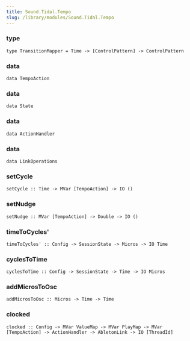 ```yaml
---
title: Sound.Tidal.Tempo
slug: /library/modules/Sound.Tidal.Tempo
---
```


<!------------------------------------------------------------------------------
THIS IS A DOC FILE AUTOMATICALLY GENERATED FROM:

https://github.com/tidalcycles/Tidal/blob/main/src/Sound/Tidal/Tempo.hs

It's based on the documentation comments in the Tidal code.
Do not edit it directly--to update this documentation, please submit a
change to the original file in the Tidal repository. Thanks!
------------------------------------------------------------------------------->

### type
```
type TransitionMapper = Time -> [ControlPattern] -> ControlPattern 
```

### data
```
data TempoAction 
```

### data
```
data State 
```

### data
```
data ActionHandler 
```

### data
```
data LinkOperations 
```

### setCycle
```
setCycle :: Time -> MVar [TempoAction] -> IO () 
```

### setNudge
```
setNudge :: MVar [TempoAction] -> Double -> IO () 
```

### timeToCycles'
```
timeToCycles' :: Config -> SessionState -> Micros -> IO Time 
```

### cyclesToTime
```
cyclesToTime :: Config -> SessionState -> Time -> IO Micros 
```

### addMicrosToOsc
```
addMicrosToOsc :: Micros -> Time -> Time 
```

### clocked
```
clocked :: Config -> MVar ValueMap -> MVar PlayMap -> MVar [TempoAction] -> ActionHandler -> AbletonLink -> IO [ThreadId] 
```

